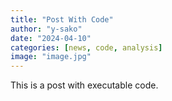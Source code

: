 ```yaml
---
title: "Post With Code"
author: "y-sako"
date: "2024-04-10"
categories: [news, code, analysis]
image: "image.jpg"
---
```


This is a post with executable code.
